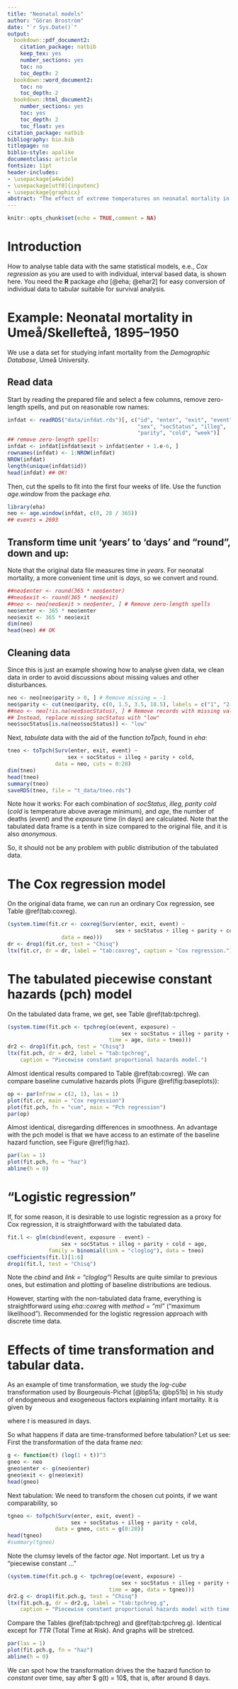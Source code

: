 ```yaml
---
title: "Neonatal models"
author: "Göran Broström"
date: "`r Sys.Date()`"
output:
  bookdown::pdf_document2:
    citation_package: natbib
    keep_tex: yes
    number_sections: yes
    toc: no
    toc_depth: 2
  bookdown::word_document2:
    toc: no
    toc_depth: 2
  bookdown::html_document2:
    number_sections: yes
    toc: yes
    toc_depth: 2
    toc_float: yes
citation_package: natbib
bibliography: bio.bib
titlepage: no
biblio-style: apalike
documentclass: article
fontsize: 11pt
header-includes:
- \usepackage{a4wide}    
- \usepackage[utf8]{inputenc}
- \usepackage{graphicx}
abstract: "The effect of extreme temperatures on neonatal mortality in the Umeå region 1895-1950 is studied as an example of how to do it with tabular, anonymised data."
---
```


```r
knitr::opts_chunk$set(echo = TRUE,comment = NA)
```

# Introduction

How to analyse table data with the same statistical models, e.e., *Cox regression*
as you are used to with individual, interval based data, is shown here. You need the 
**R** package *eha* [@eha; @ehar2] for easy conversion of individual data to tabular
suitable for survival analysis.

# Example: Neonatal mortality in Umeå/Skellefteå, 1895--1950

We use a data set for studying infant mortality from the *Demographic Database*,
Umeå University.

## Read data

Start by reading the prepared file and select a few columns, remove zero-length
spells, and put on reasonable row names:

```r
infdat <- readRDS("data/infdat.rds")[, c("id", "enter", "exit", "event", 
                                         "sex", "socStatus", "illeg",  
                                         "parity", "cold", "week")]
## remove zero-length spells:
infdat <- infdat[infdat$exit > infdat$enter + 1.e-6, ] 
rownames(infdat) <- 1:NROW(infdat)
NROW(infdat)
length(unique(infdat$id))
head(infdat) ## OK!
```

Then, cut the spells to fit into the first four weeks of life. Use the function 
*age.window* from the package *eha*.

```r
library(eha)
neo <- age.window(infdat, c(0, 28 / 365))
## events = 2693
```

## Transform time unit 'years' to 'days' and "round", down and up:

Note that the original data file measures time in *years*. For neonatal mortality,
a more convenient time unit is *days*, so we convert and round.

```r
##neo$enter <- round(365 * neo$enter)
##neo$exit <- round(365 * neo$exit)
##neo <- neo[neo$exit > neo$enter, ] # Remove zero-length spells
neo$enter <- 365 * neo$enter
neo$exit <- 365 * neo$exit
dim(neo)
head(neo) ## OK
```


## Cleaning data

Since this is just an example showing how to analyse given data, we clean data in 
order to avoid discussions about missing values and other disturbances.

```r
neo <- neo[neo$parity > 0, ] # Remove missing = -1
neo$parity <- cut(neo$parity, c(0, 1.5, 3.5, 18.5), labels = c("1", "2-3", "4+"))
##neo <- neo[!is.na(neo$socStatus), ] # Remove records with missing values
## Instead, replace missing socStatus with "low"
neo$socStatus[is.na(neo$socStatus)] <- "low"
```

Next, *tabulate* data with the aid of the function *toTpch*, found in *eha*:

```r
tneo <- toTpch(Surv(enter, exit, event) ~  
                   sex + socStatus + illeg + parity + cold, 
               data = neo, cuts = 0:28)
dim(tneo)
head(tneo)
summary(tneo)
saveRDS(tneo, file = "t_data/tneo.rds")
```

Note how it works: For each combination of *socStatus*, *illeg*, *parity* *cold*
(*cold* is temperature above average minimum), and *age*, the number of deaths (*event*)
and the *exposure* time (in days) are calculated. Note that the tabulated data frame is 
a tenth in size compared to the original file, and it is also *anonymous*.

So, it should not be any problem with public distribution of the tabulated data. 

# The Cox regression model

On the original data frame, we can run an ordinary Cox regression, see Table 
\@ref(tab:coxreg).

```r
(system.time(fit.cr <- coxreg(Surv(enter, exit, event) ~ 
                                  sex + socStatus + illeg + parity + cold,
                 data = neo))) 
dr <- drop1(fit.cr, test = "Chisq")
ltx(fit.cr, dr = dr, label = "tab:coxreg", caption = "Cox regression.")
```

# The tabulated piecewise constant hazards (pch) model

On the tabulated data frame, we get, see Table \@ref(tab:tpchreg).

```r
(system.time(fit.pch <- tpchreg(oe(event, exposure) ~ 
                                    sex + socStatus + illeg + parity + cold,
                                time = age, data = tneo)))
dr2 <- drop1(fit.pch, test = "Chisq")
ltx(fit.pch, dr = dr2, label = "tab:tpchreg", 
    caption = "Piecewise constant proportional hazards model.")
```

Almost identical results compared to Table \@ref(tab:coxreg). We can compare 
baseline cumulative hazards plots (Figure \@ref(fig:baseplots)):

```r
op <- par(mfrow = c(2, 1), las = 1)
plot(fit.cr, main = "Cox regression")
plot(fit.pch, fn = "cum", main = "Pch regression")
par(op)
```
 
 Almost identical, disregarding differences in smoothness. An advantage with the 
 pch model is that we have access to an estimate of the baseline hazard function,
 see Figure \@ref(fig:haz).

```r
par(las = 1)
plot(fit.pch, fn = "haz")
abline(h = 0)
```
 
 
# "Logistic regression"

If, for some reason, it is desirable to use logistic regression as a proxy for Cox regression,
it is straightforward with the tabulated data.

```r
fit.l <- glm(cbind(event, exposure - event) ~ 
                 sex + socStatus + illeg + parity + cold + age,
             family = binomial(link = "cloglog"), data = tneo)
coefficients(fit.l)[1:6]
drop1(fit.l, test = "Chisq")
```

Note the *cbind* and *link = "cloglog"*! Results are quite similar to previous ones, 
but estimation and plotting of baseline distributions are tedious.

However, starting with the non-tabulated data frame, everything is straightforward using
*eha::coxreg* with *method = "ml"* ("maximum likelihood"). Recommended for
the logistic regression approach with discrete time data.

# Effects of time transformation and tabular data.

As an example of time transformation, we study the *log-cube* transformation used by 
Bourgeouis-Pichat [@bp51a; @bp51b] in his study of endogeneous and exogeneous 
factors explaining infant mortality. It is given by

\begin{equation}
g(t) = \bigl(log(1 + t)\bigr)^3, \quad 0 \le t \le 365,
\end{equation}

where $t$ is measured in days.

So what happens if data are time-transformed before tabulation? Let us see:
First the transformation of the data frame *neo*:

```r
g <- function(t) (log(1 + t))^3
gneo <- neo
gneo$enter <- g(neo$enter)
gneo$exit <- g(neo$exit)
head(gneo)
```

Next tabulation: We need to transform the chosen cut points, if we want comparability, so

```r
tgneo <- toTpch(Surv(enter, exit, event) ~ 
                    sex + socStatus + illeg + parity + cold, 
               data = gneo, cuts = g(0:28))
head(tgneo)
#summary(tgneo)
```

Note the clumsy levels of the factor *age*. Not important. Let us try a "piecewise constant ..."

```r
(system.time(fit.pch.g <- tpchreg(oe(event, exposure) ~ 
                                    sex + socStatus + illeg + parity + cold,
                                time = age, data = tgneo)))
dr2.g <- drop1(fit.pch.g, test = "Chisq")
ltx(fit.pch.g, dr = dr2.g, label = "tab:tpchreg.g", 
    caption = "Piecewise constant proportional hazards model with time transformation.")
```

Compare the Tables \@ref(tab:tpchreg) and \@ref(tab:tpchreg.g). Identical except for *TTR*
(Total Time at Risk). And graphs will be stretced.

```r
par(las = 1)
plot(fit.pch.g, fn = "haz")
abline(h = 0)
```

We can spot how the transformation drives the the hazard function to *constant* 
over time, say after $ g(t) = 10$, that is, after around 8 days.
 